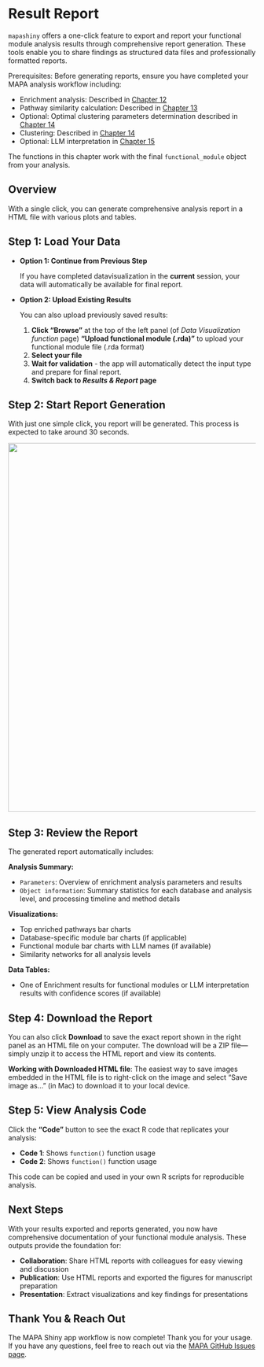 # Result Report {#sec-shiny_result_report_shiny}

`mapashiny` offers a one-click feature to export and report your functional module analysis results through comprehensive report generation. These tools enable you to share findings as structured data files and professionally formatted reports.

::: callout-important
Prerequisites: Before generating reports, ensure you have completed your MAPA analysis workflow including:

-   Enrichment analysis: Described in [Chapter 12](12_enrichment_analysis_shiny.qmd)
-   Pathway similarity calculation: Described in [Chapter 13](13_pathway_similarity_shiny.qmd)
-   Optional: Optimal clustering parameters determination described in [Chapter 14](14_get_functional_modules_shiny.qmd)
-   Clustering: Described in [Chapter 14](14_get_functional_modules_shiny.qmd)
-   Optional: LLM interpretation in [Chapter 15](15_llm_interpretation_shiny.qmd)

The functions in this chapter work with the final `functional_module` object from your analysis.
:::

## Overview

With a single click, you can generate comprehensive analysis report in a HTML file with various plots and tables.

## Step 1: Load Your Data

-   **Option 1: Continue from Previous Step**

    If you have completed datavisualization in the **current** session, your data will automatically be available for final report.

-   **Option 2: Upload Existing Results**

    You can also upload previously saved results:

    1.  **Click "Browse"** at the top of the left panel (of _Data Visualization function_ page) **"Upload functional module (.rda)"** to upload your functional module file (.rda format)
    2.  **Select your file**
    3.  **Wait for validation** - the app will automatically detect the input type and prepare for final report.
    4.  **Switch back to _Results & Report_ page**

## Step 2: Start Report Generation

With just one simple click, you report will be generated. This process is expected to take around 30 seconds.

![](images/shinyapp_17_submit.png){fig-align="center" width="750"}

## Step 3: Review the Report

The generated report automatically includes:

**Analysis Summary:**

-   `Parameters`: Overview of enrichment analysis parameters and results
-   `Object information`: Summary statistics for each database and analysis level, and processing timeline and method details

**Visualizations:**

-   Top enriched pathways bar charts
-   Database-specific module bar charts (if applicable)
-   Functional module bar charts with LLM names (if available)
-   Similarity networks for all analysis levels

**Data Tables:**

-   One of Enrichment results for functional modules or LLM interpretation results with confidence scores (if available)

## Step 4: Download the Report

You can also click **Download** to save the exact report shown in the right panel as an HTML file on your computer. The download will be a ZIP file—simply unzip it to access the HTML report and view its contents.

::: callout-tip
**Working with Downloaded HTML file**: The easiest way to save images embedded in the HTML file is to right-click on the image and select "Save image as…" (in Mac) to download it to your local device.
:::

## Step 5: View Analysis Code

Click the **"Code"** button to see the exact R code that replicates your analysis:

-   **Code 1**: Shows `function()` function usage
-   **Code 2**: Shows `function()` function usage

This code can be copied and used in your own R scripts for reproducible analysis.

## Next Steps

With your results exported and reports generated, you now have comprehensive documentation of your functional module analysis. These outputs provide the foundation for:

-   **Collaboration**: Share HTML reports with colleagues for easy viewing and discussion
-   **Publication**: Use HTML reports and exported the figures for manuscript preparation
-   **Presentation**: Extract visualizations and key findings for presentations

## Thank You & Reach Out

The MAPA Shiny app workflow is now complete! Thank you for your usage. If you have any questions, feel free to reach out via the [MAPA GitHub Issues page](https://github.com/jaspershen-lab/mapa-tutorial/issues).
